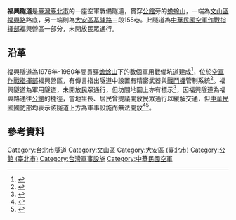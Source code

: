 {{Infobox tunnel
|name         = 福興隧道
|image        = 福興隧道口正面.jpg
|caption      = 福興隧道口，位於[[福興路|福興路]]底
|location     = {{flagicon|TWN}} [[臺北市|臺北市]]
|coordinates  = {{coord|25|0|24.99|N|121|32|56.19|E|display=inline,title|region:TW}}
|route        = [[福興路|福興路]]、[[基隆路|基隆路]]三段155巷
|status       = 軍用
|start        = [[臺北市|臺北市]][[文山區|文山區]]
|end          = [[臺北市|臺北市]][[大安區_(臺北市)|大安區]]
|startwork    = 
|complete        = 1976年-1980年間
|close        = 

|length       =
|lanes        = 
|speed        =
|hielevation  = 
|lowelevation = 
|height       =
|width        =
|grade        = 
}}

'''福興隧道'''是[[臺灣|臺灣]][[臺北市|臺北市]]的一座空軍戰備隧道，貫穿[[公館_(台北市)|公館]]旁的[[蟾蜍山|蟾蜍山]]，一端為[[文山區|文山區]][[福興路|福興路]]路底，另一端則為[[大安區_(臺北市)|大安區]][[基隆路|基隆路]]三段155巷。此隧道為[[中華民國空軍|中華民國空軍]][[空軍作戰指揮部|作戰指揮部]]福興營區一部分，未開放民眾通行。

==沿革==
福興隧道為1976年-1980年間貫穿[[蟾蜍山|蟾蜍山]]下的數個軍用戰備坑道建成<ref>{{cite web|url=https://tw.appledaily.com/new/realtime/20190605/1579016/|title=國軍首見！台北福興營區改建年底部分完工 軍友社將辦桌勞軍|date=2019-06-05|publisher=[[蘋果日報_(台灣)|蘋果日報]]}}</ref>，位於[[空軍作戰指揮部|空軍作戰指揮部]]福興營區，有傳言指出隧道中設置有精密武器與[[戰鬥機|戰鬥機]]管制系統<ref>{{cite web|url=http://new.ctv.com.tw/Article/近20年來首亮相-神秘福興隧道難得曝光-中視新聞-20170711-1|title=近20年來首亮相 神秘福興隧道難得曝光|date=2017-07-11|publisher=[[中視新聞|中視新聞]]}}</ref>。福興隧道為軍用隧道，未開放民眾通行，但坊間地圖上亦有標示<ref>{{cite web|title=【你可能還不知道】坊間地圖見軍方秘道民眾要求通行|author=程嘉文|date=2017-04-22|publisher=[[聯合報|聯合報]]}}</ref>，因福興隧道為福興路通往[[公館_(台北市)|公館]]的捷徑，當地里長、居民曾提議開放民眾通行以緩解交通，但[[中華民國國防部|中華民國國防部]]均表示該隧道上方為軍事設施而無法開放<ref>{{cite web|title=福興隧道開通？ 國防部：不可能|author=莊琇閔|date=2010-11-05|publisher=[[聯合報|聯合報]]}}</ref><ref>{{cite web|url=https://www.ettoday.net/news/20140219/326516.htm|title=福興隧道藏軍品？20年拒開放通車 軍方：重要基地|publisher=[[ETtoday新聞雲|ETtoday新聞雲]]|date=2014-02-19|access-date=2019-06-15|archive-url=https://web.archive.org/web/20140815220332/http://www.ettoday.net/news/20140219/326516.htm|archive-date=2014-08-15|dead-url=no}}</ref>。

{{Multiple image
|align = center
|direction = horizontal
|image1 = 福興隧道口側拍.jpg
|width1 = 230
|caption1 = 福興路底的福興隧道口
|image2 = 福興隧道外側告示牌.jpg
|caption2 = 福興隧道口[[中華民國國防部|中華民國國防部]]與[[中華民國內政部|中華民國內政部]]的公告
|width2 = 230
}}

==參考資料==
{{portal|臺北}}
{{Reflist}}

{{台北市隧道}}

[[Category:台北市隧道|Category:台北市隧道]]
[[Category:文山區|Category:文山區]]
[[Category:大安區_(臺北市)|Category:大安區 (臺北市)]]
[[Category:公館_(臺北市)|Category:公館 (臺北市)]]
[[Category:台灣軍事設施|Category:台灣軍事設施]]
[[Category:中華民國空軍|Category:中華民國空軍]]